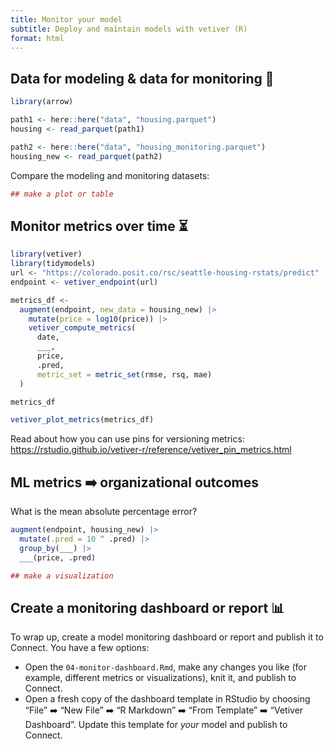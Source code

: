 ```yaml
---
title: Monitor your model
subtitle: Deploy and maintain models with vetiver (R)
format: html
---
```


## Data for modeling & data for monitoring 🤝

```r
library(arrow)

path1 <- here::here("data", "housing.parquet")
housing <- read_parquet(path1)

path2 <- here::here("data", "housing_monitoring.parquet")
housing_new <- read_parquet(path2)
```

Compare the modeling and monitoring datasets:

```r
## make a plot or table
```

## Monitor metrics over time ⏳

```r
library(vetiver)
library(tidymodels)
url <- "https://colorado.posit.co/rsc/seattle-housing-rstats/predict"
endpoint <- vetiver_endpoint(url)

metrics_df <-
  augment(endpoint, new_data = housing_new) |>
    mutate(price = log10(price)) |>
    vetiver_compute_metrics(
      date,
      ___, 
      price,
      .pred,
      metric_set = metric_set(rmse, rsq, mae)
  )

metrics_df
```

```r
vetiver_plot_metrics(metrics_df)
```

Read about how you can use pins for versioning metrics: <https://rstudio.github.io/vetiver-r/reference/vetiver_pin_metrics.html>

## ML metrics ➡️ organizational outcomes

What is the mean absolute percentage error?

```r
augment(endpoint, housing_new) |> 
  mutate(.pred = 10 ^ .pred) |> 
  group_by(___) |> 
  ___(price, .pred)
```

```r
## make a visualization
```

## Create a monitoring dashboard or report 📊

To wrap up, create a model monitoring dashboard or report and publish it to Connect. You have a few options:

- Open the `04-monitor-dashboard.Rmd`, make any changes you like (for example, different metrics or visualizations), knit it, and publish to Connect.
- Open a fresh copy of the dashboard template in RStudio by choosing "File" ➡️ "New File" ➡️ "R Markdown" ➡️ "From Template" ➡️ "Vetiver Dashboard". Update this template for _your_ model and publish to Connect.
